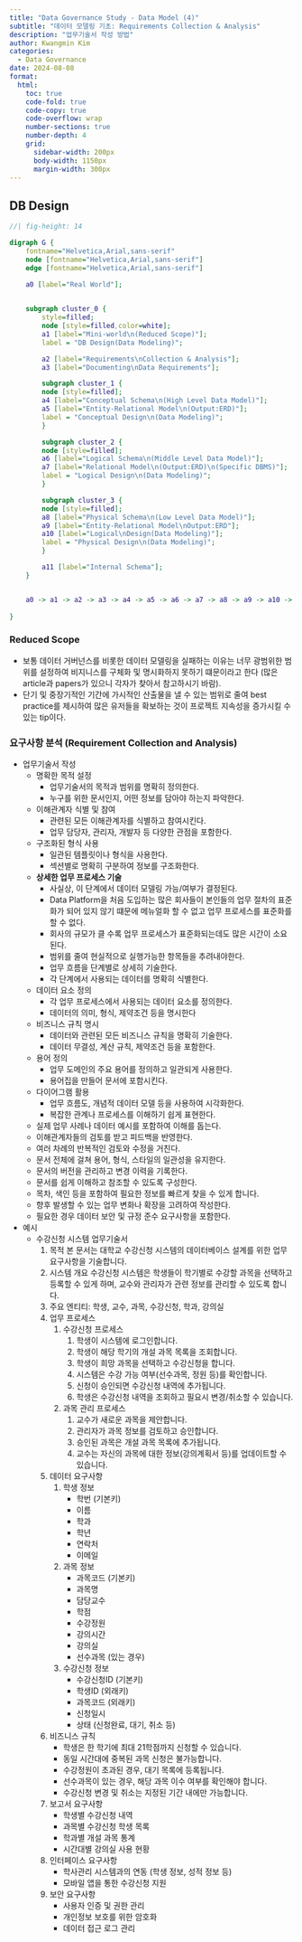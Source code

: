```yaml
---
title: "Data Governance Study - Data Model (4)"
subtitle: "데이터 모델링 기초: Requirements Collection & Analysis"
description: "업무기술서 작성 방법"
author: Kwangmin Kim
categories:
  - Data Governance
date: 2024-08-08
format: 
  html:
    toc: true  
    code-fold: true
    code-copy: true
    code-overflow: wrap
    number-sections: true
    number-depth: 4
    grid:
      sidebar-width: 200px
      body-width: 1150px
      margin-width: 300px
---
```


## DB Design


```dot
//| fig-height: 14

digraph G {
	fontname="Helvetica,Arial,sans-serif"
	node [fontname="Helvetica,Arial,sans-serif"]
	edge [fontname="Helvetica,Arial,sans-serif"]

    a0 [label="Real World"];
    

	subgraph cluster_0 {
		style=filled;
		node [style=filled,color=white];
		a1 [label="Mini-world\n(Reduced Scope)"];
		label = "DB Design(Data Modeling)";

        a2 [label="Requirements\nCollection & Analysis"];
        a3 [label="Documenting\nData Requirements"];

        subgraph cluster_1 {
		node [style=filled];
        a4 [label="Conceptual Schema\n(High Level Data Model)"];
        a5 [label="Entity-Relational Model\n(Output:ERD)"];
        label = "Conceptual Design\n(Data Modeling)";
	    }

        subgraph cluster_2 {
		node [style=filled];
        a6 [label="Logical Schema\n(Middle Level Data Model)"];
        a7 [label="Relational Model\n(Output:ERD)\n(Specific DBMS)"];
        label = "Logical Design\n(Data Modeling)";
	    }

        subgraph cluster_3 {
		node [style=filled];
        a8 [label="Physical Schema\n(Low Level Data Model)"];
        a9 [label="Entity-Relational Model\nOutput:ERD"];
        a10 [label="Logical\nDesign(Data Modeling)"];
        label = "Physical Design\n(Data Modeling)";
	    }

        a11 [label="Internal Schema"];
	}


	a0 -> a1 -> a2 -> a3 -> a4 -> a5 -> a6 -> a7 -> a8 -> a9 -> a10 -> a11;
    
}

```    

### Reduced Scope

* 보통 데이터 거버넌스를 비롯한 데이터 모델링을 실패하는 이유는 너무 광범위한 범위를 설정하여 비지니스를 구체화 및 명시화하지 못하기 떄문이라고 한다 (많은 article과 papers가 있으니 각자가 찾아서 참고하시기 바람).
* 단기 및 중장기적인 기간에 가시적인 산출물을 낼 수 있는 범위로 줄여 best practice를 제시하여 많은 유저들을 확보하는 것이 프로젝트 지속성을 증가시킬 수 있는 tip이다.

### 요구사항 분석 (Requirement Collection and Analysis) 

* 업무기술서 작성
    * 명확한 목적 설정
        * 업무기술서의 목적과 범위를 명확히 정의한다.
        * 누구를 위한 문서인지, 어떤 정보를 담아야 하는지 파악한다.
    * 이해관계자 식별 및 참여
        * 관련된 모든 이해관계자를 식별하고 참여시킨다.
        * 업무 담당자, 관리자, 개발자 등 다양한 관점을 포함한다.
    * 구조화된 형식 사용
        * 일관된 템플릿이나 형식을 사용한다.
        * 섹션별로 명확히 구분하여 정보를 구조화한다.
    * **상세한 업무 프로세스 기술**
        * 사실상, 이 단계에서 데이터 모델링 가능/여부가 결정된다.
        * Data Platform을 처음 도입하는 많은 회사들이 본인들의 업무 절차의 표준화가 되어 있지 않기 떄문에 메뉴얼화 할 수 없고 업무 프로세스를 표준화를 할 수 없다.
        * 회사의 규모가 클 수록 업무 프로세스가 표준화되는데도 많은 시간이 소요된다. 
        * 범위를 줄여 현실적으로 실행가능한 항목들을 추려내야한다.
        * 업무 흐름을 단계별로 상세히 기술한다.
        * 각 단계에서 사용되는 데이터를 명확히 식별한다.
    * 데이터 요소 정의
        * 각 업무 프로세스에서 사용되는 데이터 요소를 정의한다.
        * 데이터의 의미, 형식, 제약조건 등을 명시한다
    * 비즈니스 규칙 명시
        * 데이터와 관련된 모든 비즈니스 규칙을 명확히 기술한다.
        * 데이터 무결성, 계산 규칙, 제약조건 등을 포함한다.
    * 용어 정의
        * 업무 도메인의 주요 용어를 정의하고 일관되게 사용한다.
        * 용어집을 만들어 문서에 포함시킨다.
    * 다이어그램 활용
        * 업무 흐름도, 개념적 데이터 모델 등을 사용하여 시각화한다.
        * 복잡한 관계나 프로세스를 이해하기 쉽게 표현한다.
    * 실제 업무 사례나 데이터 예시를 포함하여 이해를 돕는다.
    * 이해관계자들의 검토를 받고 피드백을 반영한다.
    * 여러 차례의 반복적인 검토와 수정을 거친다.
    * 문서 전체에 걸쳐 용어, 형식, 스타일의 일관성을 유지한다.
    * 문서의 버전을 관리하고 변경 이력을 기록한다.
    * 문서를 쉽게 이해하고 참조할 수 있도록 구성한다.
    * 목차, 색인 등을 포함하여 필요한 정보를 빠르게 찾을 수 있게 합니다.
    * 향후 발생할 수 있는 업무 변화나 확장을 고려하여 작성한다. 
    * 필요한 경우 데이터 보안 및 규정 준수 요구사항을 포함한다.
* 예시 
    * 수강신청 시스템 업무기술서
        1. 목적
        본 문서는 대학교 수강신청 시스템의 데이터베이스 설계를 위한 업무 요구사항을 기술합니다.
        2. 시스템 개요
        수강신청 시스템은 학생들이 학기별로 수강할 과목을 선택하고 등록할 수 있게 하며, 교수와 관리자가 관련 정보를 관리할 수 있도록 합니다.
        3. 주요 엔티티: 학생, 교수, 과목, 수강신청, 학과, 강의실
        4. 업무 프로세스
            1. 수강신청 프로세스
                1. 학생이 시스템에 로그인합니다.
                1. 학생이 해당 학기의 개설 과목 목록을 조회합니다.
                1. 학생이 희망 과목을 선택하고 수강신청을 합니다.
                1. 시스템은 수강 가능 여부(선수과목, 정원 등)를 확인합니다.
                1. 신청이 승인되면 수강신청 내역에 추가됩니다.
                1. 학생은 수강신청 내역을 조회하고 필요시 변경/취소할 수 있습니다.
            2. 과목 관리 프로세스
                1. 교수가 새로운 과목을 제안합니다.
                1. 관리자가 과목 정보를 검토하고 승인합니다.
                1. 승인된 과목은 개설 과목 목록에 추가됩니다.
                1. 교수는 자신의 과목에 대한 정보(강의계획서 등)를 업데이트할 수 있습니다.
        5. 데이터 요구사항
            1. 학생 정보 
                * 학번 (기본키)
                * 이름
                * 학과
                * 학년
                * 연락처
                * 이메일
            2. 과목 정보
                * 과목코드 (기본키)
                * 과목명
                * 담당교수
                * 학점
                * 수강정원
                * 강의시간
                * 강의실
                * 선수과목 (있는 경우)
            3. 수강신청 정보
                * 수강신청ID (기본키)
                * 학생ID (외래키)
                * 과목코드 (외래키)
                * 신청일시
                * 상태 (신청완료, 대기, 취소 등)
        6. 비즈니스 규칙
            * 학생은 한 학기에 최대 21학점까지 신청할 수 있습니다.
            * 동일 시간대에 중복된 과목 신청은 불가능합니다.
            * 수강정원이 초과된 경우, 대기 목록에 등록됩니다.
            * 선수과목이 있는 경우, 해당 과목 이수 여부를 확인해야 합니다.
            * 수강신청 변경 및 취소는 지정된 기간 내에만 가능합니다.
        7. 보고서 요구사항
            * 학생별 수강신청 내역
            * 과목별 수강신청 학생 목록
            * 학과별 개설 과목 통계
            * 시간대별 강의실 사용 현황
        8. 인터페이스 요구사항
            * 학사관리 시스템과의 연동 (학생 정보, 성적 정보 등)
            * 모바일 앱을 통한 수강신청 지원
        9. 보안 요구사항
            * 사용자 인증 및 권한 관리
            * 개인정보 보호를 위한 암호화
            * 데이터 접근 로그 관리
